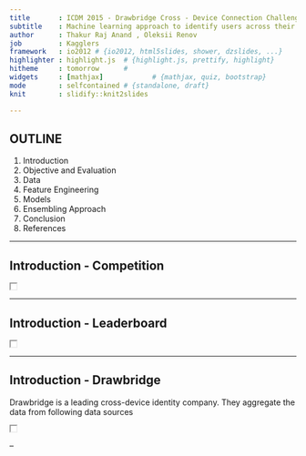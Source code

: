 ```yaml
---
title       : ICDM 2015 - Drawbridge Cross - Device Connection Challenge 
subtitle    : Machine learning approach to identify users across their digital devices
author      : Thakur Raj Anand , Oleksii Renov
job         : Kagglers
framework   : io2012 # {io2012, html5slides, shower, dzslides, ...}
highlighter : highlight.js  # {highlight.js, prettify, highlight}
hitheme     : tomorrow      # 
widgets     : [mathjax]            # {mathjax, quiz, bootstrap}
mode        : selfcontained # {standalone, draft}
knit        : slidify::knit2slides

---
```


## OUTLINE

1. Introduction
2. Objective and Evaluation
3. Data
4. Feature Engineering
5. Models
6. Ensembling Approach
7. Conclusion
8. References

---

## Introduction - Competition

<iframe src='./assets/img/icdm_competition.png' width=10px height=10px> 
</iframe>

---

## Introduction - Leaderboard

<iframe src='./assets/img/leaderboard.png' width=10px height=10px>
</iframe>

--- 

## Introduction - Drawbridge
Drawbridge is a leading cross-device identity company. They aggregate the data from following data sources

<iframe src='./assets/img/drawbridge.png' width=10px height=10px>
</iframe>
--
